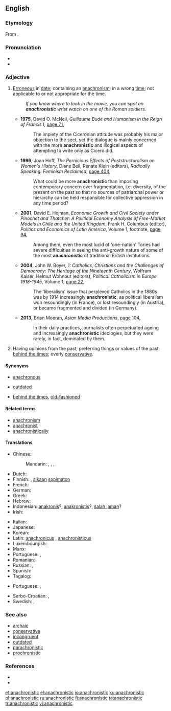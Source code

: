 {{was wotd|2006|July|11}}
==English==

===Etymology===
From {{suffix|anachronism|ic|lang=en}}.

===Pronunciation===
* {{IPA|/əˌnæk.ɹəˈnɪs.tɪk/|lang=en}}
* {{audio|en-us-anachronistic.ogg|Audio (US)|lang=en}}

===Adjective===
{{en-adj}}

# [[erroneous|Erroneous]] in [[date]]; containing an [[anachronism]]; in a wrong [[time]]; not applicable to or not appropriate for the time.
#: ''If you know where to look in the movie, you can spot an '''anachronistic''' wrist watch on one of the Roman soldiers.''
#* '''1975''', David O. McNeil, ''Guillaume Budé and Humanism in the Reign of Francis I'', [https://books.google.com.au/books?id=mopEu94hZ58C&pg=PA71&dq=%22more%7Cmost+anachronistic%22&hl=en&sa=X&ei=bt_FVIyDAYrf8AXp7YD4Cw&redir_esc=y#v=onepage&q=%22more%7Cmost%20anachronistic%22&f=false page 71],
#*: The impiety of the Ciceronian attitude was probably his major objection to the sect, yet the dialogue is mainly concerned with the more '''anachronistic''' and illogical aspects of attempting to write only as Cicero did.
#* '''1996''', Joan Hoff, ''The Pernicious Effects of Poststructuralism on Women's History'', Diane Bell, Renate Klein (editors), ''Radically Speaking: Feminism Reclaimed'', [https://books.google.com.au/books?id=K22CrjaKYsYC&pg=PA404&dq=%22more%7Cmost+anachronistic%22&hl=en&sa=X&ei=bt_FVIyDAYrf8AXp7YD4Cw&redir_esc=y#v=onepage&q=%22more%7Cmost%20anachronistic%22&f=false page 404],
#*: What could be more '''anachronistic''' than imposing contemporary concern over fragmentation, i.e. diversity, of the present on the past so that no sources of patriarchal power or hierarchy can be held responsible for collective oppression in any time period?
#* '''2001''', David E. Hojman, ''Economic Growth and Civil Society under Pinochet and Thatcher: A Political Economy Analysis of Free-Market Models in Chile and the United Kingdom'', Frank H. Columbus (editor), ''Politics and Economics of Latin America'', Volume 1, footnote, [https://books.google.com.au/books?id=WXa0xtzQk5AC&pg=PA94&dq=%22more%7Cmost+anachronistic%22&hl=en&sa=X&ei=bt_FVIyDAYrf8AXp7YD4Cw&redir_esc=y#v=onepage&q=%22more%7Cmost%20anachronistic%22&f=false page 94],
#*: Among them, even the most lucid of 'one-nation' Tories had severe difficulties in seeing the anti-growth nature of some of the most '''anachronistic''' of traditional British institutions.
#* '''2004''', John W. Boyer, ''1: Catholics, Christians and the Challenges of Democracy: The Heritage of the Nineteenth Century'', Wolfram Kaiser, Helmut Wohnout (editors), ''Political Catholicism in Europe 1918-1945'', Volume 1, [https://books.google.com.au/books?id=Z06QAgAAQBAJ&pg=PA22&dq=%22increasingly+anachronistic%22&hl=en&sa=X&ei=MgLGVNurMoHZmAXw7IKICQ&redir_esc=y#v=onepage&q=%22increasingly%20anachronistic%22&f=false page 22],
#*: The 'liberalism' issue that perplexed Catholics in the 1880s was by 1914 increasingly '''anachronistic''', as political liberalism won resoundingly (in France), or lost resoundingly (in Austria), or became fragmented and divided (in Germany).
#* '''2013''', Brian Moeran, ''Asian Media Productions'', [https://books.google.com.au/books?id=RUpdAgAAQBAJ&pg=PA104&dq=%22increasingly+anachronistic%22&hl=en&sa=X&ei=MgLGVNurMoHZmAXw7IKICQ&redir_esc=y#v=onepage&q=%22increasingly%20anachronistic%22&f=false page 104],
#*: In their daily practices, journalists often perpetuated ageing and increasingly '''anachronistic''' ideologies, but they were rarely, in fact, dominated by them.
# {{label|en|of a person}} Having opinions from the past; preferring things or values of the past; [[behind the times]]; overly [[conservative]].

====Synonyms====
* {{sense|erroneous in date}} [[anachronous]]
* {{sense|not or no longer applicable or appropriate for the time}} [[outdated]]
* {{sense|having opinions from the past}} [[behind the times]], [[old-fashioned]]

====Related terms====
* [[anachronism]]
* [[anachronist]]
* [[anachronistically]]

====Translations====
{{trans-top|erroneous in date}}
* Chinese:
*: Mandarin: {{t|cmn|不合時代|sc=Hani}}, {{t|cmn|不合时代|tr=bùhéshídài|sc=Hani}}, {{t|cmn|不合時宜|sc=Hani}}, {{t+|cmn|不合时宜|tr=bùhéshíyí|sc=Hani}}
* Dutch: {{t+|nl|anachronistisch}}
* Finnish: {{t+|fi|anakronistinen}}, [[aika|aikaan]] [[sopimaton]]
* French: {{t+|fr|anachronique}}
* German: {{t+|de|anachronistisch}}
* Greek: {{t+|el|αναχρονιστικός}}
* Hebrew: {{t|he|אֲנַכְרוֹנִיסְטִי|tr=anakhronisti|sc=Hebr}}
* Indonesian: [[anakronis]]?, [[anakronistis]]?, [[salah jaman]]?
* Irish: {{t|ga|mí-aimseartha}}
{{trans-mid}}
* Italian: {{t+|it|anacronistico}}
* Japanese: {{t+|ja|時代錯誤|tr=じだいさくごの, jidaisakugo no|alt=時代錯誤の|sc=Jpan}}
* Korean: {{t|ko|시대 착오|sc=Kore}}
* Latin: [[anachronicus]] {{qualifier|Vulgar Latin}}, [[anachronisticus]] {{qualifier|Neo-Latin}}
* Luxembourgish: {{t|lb|anachronistesch}}
* Manx: {{t|gv|mee-emshiragh}}
* Portuguese: {{t+|pt|anacrônico}} {{qualifier|Brazil}}, {{t+|pt|anacrónico}} {{qualifier|Portugal}}
* Romanian: {{t+|ro|anacronic}}
* Russian: {{t+|ru|анахрони́ческий}}, {{t+|ru|анахрони́чный}}
* Spanish: {{t+|es|anacrónico}}
* Tagalog: {{t|tl|laos na}}
{{trans-bottom}}

{{trans-top|preferring past things and values}}
* Portuguese: {{t+|pt|anacrônico}} {{qualifier|Brazil}}, {{t+|pt|anacrónico}} {{qualifier|Portugal}}
{{trans-mid}}
{{trans-bottom}}

{{checktrans-top}}
* Serbo-Croatian: {{t+check|sh|anakroničan}}, {{t+check|sh|anakronističan}}
* Swedish: {{t+check|sv|otidsenlig}}, {{t+check|sv|anakronistisk}}
{{trans-mid}}
{{trans-bottom}}

===See also===
* [[archaic]]
* [[conservative]]
* [[incongruent]]
* [[outdated]]
* [[parachronistic]]
* [[prochronistic]]

===References===
* {{R:Century 1911}}
* {{R:Webster 1913}}

[[et:anachronistic]]
[[el:anachronistic]]
[[io:anachronistic]]
[[ku:anachronistic]]
[[pl:anachronistic]]
[[ru:anachronistic]]
[[fi:anachronistic]]
[[ta:anachronistic]]
[[tr:anachronistic]]
[[vi:anachronistic]]